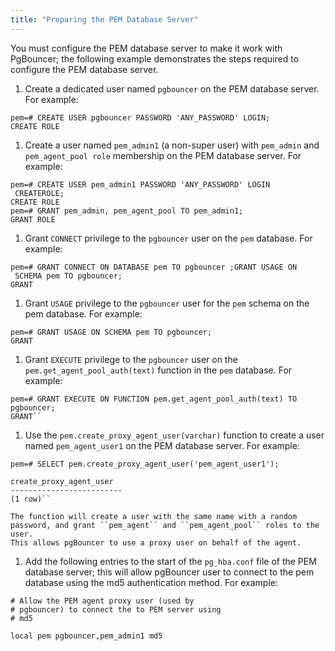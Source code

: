 ```yaml
---
title: "Preparing the PEM Database Server"
---
```


<div id="preparing_the_pem_database_server" class="registered_link"></div>


You must configure the PEM database server to make it work with PgBouncer; the following example demonstrates the steps required to configure the PEM database server.

1.  Create a dedicated user named `pgbouncer` on the PEM database server. For example:

<!-- -->

    pem=# CREATE USER pgbouncer PASSWORD 'ANY_PASSWORD' LOGIN;
    CREATE ROLE

1.  Create a user named `pem_admin1` (a non-super user) with `pem_admin` and `pem_agent_pool role` membership on the PEM database server. For example:

<!-- -->

    pem=# CREATE USER pem_admin1 PASSWORD 'ANY_PASSWORD' LOGIN
     CREATEROLE;
    CREATE ROLE
    pem=# GRANT pem_admin, pem_agent_pool TO pem_admin1;
    GRANT ROLE

1.  Grant `CONNECT` privilege to the `pgbouncer` user on the `pem` database. For example:

<!-- -->

    pem=# GRANT CONNECT ON DATABASE pem TO pgbouncer ;GRANT USAGE ON
     SCHEMA pem TO pgbouncer;
    GRANT

1.  Grant `USAGE` privilege to the `pgbouncer` user for the `pem` schema on the pem database. For example:

<!-- -->

    pem=# GRANT USAGE ON SCHEMA pem TO pgbouncer;
    GRANT

1.  Grant `EXECUTE` privilege to the `pgbouncer` user on the `pem.get_agent_pool_auth(text)` function in the `pem` database. For example:

<!-- -->

    pem=# GRANT EXECUTE ON FUNCTION pem.get_agent_pool_auth(text) TO
    pgbouncer;
    GRANT``

1.  Use the `pem.create_proxy_agent_user(varchar)` function to create a user named `pem_agent_user1` on the PEM database server. For example:

<!-- -->

    pem=# SELECT pem.create_proxy_agent_user('pem_agent_user1');

    create_proxy_agent_user
    -------------------------
    (1 row)``

    The function will create a user with the same name with a random
    password, and grant ``pem_agent`` and ``pem_agent_pool`` roles to the user.
    This allows pgBouncer to use a proxy user on behalf of the agent.

1.  Add the following entries to the start of the `pg_hba.conf` file of the PEM database server; this will allow pgBouncer user to connect to the pem database using the md5 authentication method. For example:

<!-- -->

    # Allow the PEM agent proxy user (used by
    # pgbouncer) to connect the to PEM server using
    # md5

    local pem pgbouncer,pem_admin1 md5
